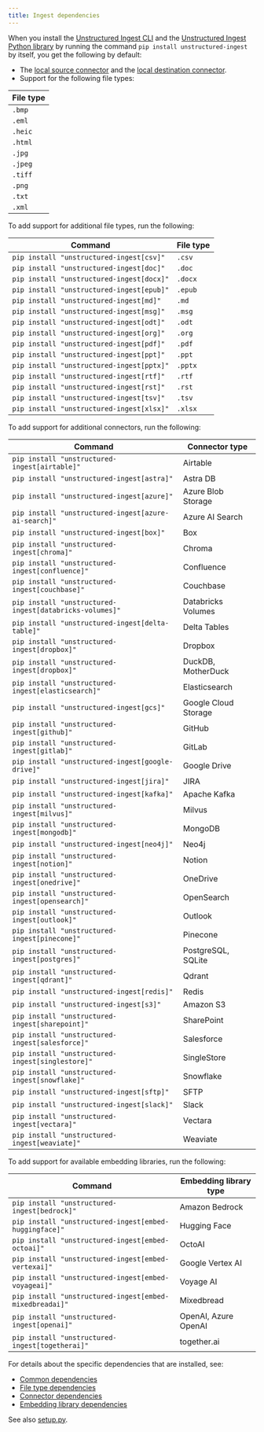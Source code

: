 ```yaml
---
title: Ingest dependencies
---
```


When you install the [Unstructured Ingest CLI](/ingestion/ingest-cli) and the 
[Unstructured Ingest Python library](/ingestion/python-ingest) by running the command
`pip install unstructured-ingest` by itself, you get the following by default:

- The [local source connector](/ingestion/source-connectors/local) and the [local destination connector](/ingestion/destination-connectors/local).
- Support for the following file types:

| File type |
| --- |
| `.bmp` |
| `.eml` |
| `.heic` |
| `.html` |
| `.jpg` |
| `.jpeg` |
| `.tiff` |
| `.png` | 
| `.txt` |
| `.xml` |

To add support for additional file types, run the following:

| Command | File type |
| --- | --- |
| `pip install "unstructured-ingest[csv]"` | `.csv` |
| `pip install "unstructured-ingest[doc]"` | `.doc` |
| `pip install "unstructured-ingest[docx]"` | `.docx` |
| `pip install "unstructured-ingest[epub]"` | `.epub` |
| `pip install "unstructured-ingest[md]"` | `.md` |
| `pip install "unstructured-ingest[msg]"` | `.msg` |
| `pip install "unstructured-ingest[odt]"` | `.odt` |
| `pip install "unstructured-ingest[org]"` | `.org` |
| `pip install "unstructured-ingest[pdf]"` | `.pdf` |
| `pip install "unstructured-ingest[ppt]"` | `.ppt` |
| `pip install "unstructured-ingest[pptx]"` | `.pptx` |
| `pip install "unstructured-ingest[rtf]"` | `.rtf` |
| `pip install "unstructured-ingest[rst]"` | `.rst` |
| `pip install "unstructured-ingest[tsv]"` | `.tsv` |
| `pip install "unstructured-ingest[xlsx]"` | `.xlsx` |

To add support for additional connectors, run the following:

| Command | Connector type |
| --- | --- |
| `pip install "unstructured-ingest[airtable]"` | Airtable |
| `pip install "unstructured-ingest[astra]"` | Astra DB |
| `pip install "unstructured-ingest[azure]"` | Azure Blob Storage |
| `pip install "unstructured-ingest[azure-ai-search]"` | Azure AI Search |
| `pip install "unstructured-ingest[box]"` | Box |
| `pip install "unstructured-ingest[chroma]"` | Chroma |
| `pip install "unstructured-ingest[confluence]"` | Confluence |
| `pip install "unstructured-ingest[couchbase]"` | Couchbase |
| `pip install "unstructured-ingest[databricks-volumes]"` | Databricks Volumes |
| `pip install "unstructured-ingest[delta-table]"` | Delta Tables |
| `pip install "unstructured-ingest[dropbox]"` | Dropbox |
| `pip install "unstructured-ingest[dropbox]"` | DuckDB, MotherDuck |
| `pip install "unstructured-ingest[elasticsearch]"` | Elasticsearch |
| `pip install "unstructured-ingest[gcs]"` | Google Cloud Storage |
| `pip install "unstructured-ingest[github]"` | GitHub |
| `pip install "unstructured-ingest[gitlab]"` | GitLab |
| `pip install "unstructured-ingest[google-drive]"` | Google Drive |
| `pip install "unstructured-ingest[jira]"` | JIRA |
| `pip install "unstructured-ingest[kafka]"` | Apache Kafka |
| `pip install "unstructured-ingest[milvus]"` | Milvus |
| `pip install "unstructured-ingest[mongodb]"` | MongoDB |
| `pip install "unstructured-ingest[neo4j]"` | Neo4j |
| `pip install "unstructured-ingest[notion]"` | Notion |
| `pip install "unstructured-ingest[onedrive]"` | OneDrive |
| `pip install "unstructured-ingest[opensearch]"` | OpenSearch |
| `pip install "unstructured-ingest[outlook]"` | Outlook |
| `pip install "unstructured-ingest[pinecone]"` | Pinecone |
| `pip install "unstructured-ingest[postgres]"` | PostgreSQL, SQLite |
| `pip install "unstructured-ingest[qdrant]"` | Qdrant |
| `pip install "unstructured-ingest[redis]"` | Redis |
| `pip install "unstructured-ingest[s3]"` | Amazon S3 |
| `pip install "unstructured-ingest[sharepoint]"` | SharePoint |
| `pip install "unstructured-ingest[salesforce]"` | Salesforce
| `pip install "unstructured-ingest[singlestore]"` | SingleStore |
| `pip install "unstructured-ingest[snowflake]"` | Snowflake |
| `pip install "unstructured-ingest[sftp]"` | SFTP |
| `pip install "unstructured-ingest[slack]"` | Slack |
| `pip install "unstructured-ingest[vectara]"` | Vectara |
| `pip install "unstructured-ingest[weaviate]"` | Weaviate |

To add support for available embedding libraries, run the following: 

| Command | Embedding library type |
| --- | --- |
| `pip install "unstructured-ingest[bedrock]"` | Amazon Bedrock |
| `pip install "unstructured-ingest[embed-huggingface]"` | Hugging Face |
| `pip install "unstructured-ingest[embed-octoai]"` | OctoAI |
| `pip install "unstructured-ingest[embed-vertexai]"` | Google Vertex AI  |
| `pip install "unstructured-ingest[embed-voyageai]"` | Voyage AI |
| `pip install "unstructured-ingest[embed-mixedbreadai]"` | Mixedbread |
| `pip install "unstructured-ingest[openai]"` | OpenAI, Azure OpenAI |
| `pip install "unstructured-ingest[togetherai]"` | together.ai  |

For details about the specific dependencies that are installed, see:

- [Common dependencies](https://github.com/Unstructured-IO/unstructured-ingest/tree/main/requirements/common)
- [File type dependencies](https://github.com/Unstructured-IO/unstructured-ingest/tree/main/requirements/local_partition)
- [Connector dependencies](https://github.com/Unstructured-IO/unstructured-ingest/tree/main/requirements/connectors)
- [Embedding library dependencies](https://github.com/Unstructured-IO/unstructured-ingest/tree/main/requirements/embed)

See also [setup.py](https://github.com/Unstructured-IO/unstructured-ingest/blob/main/setup.py).
